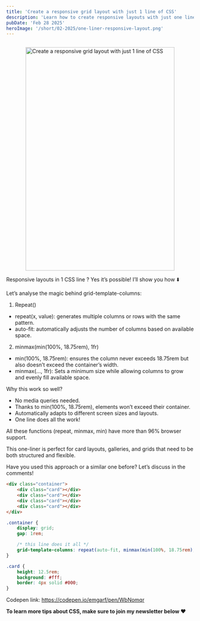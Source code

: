 ```yaml
---
title: 'Create a responsive grid layout with just 1 line of CSS'
description: 'Learn how to create responsive layouts with just one line of CSS. Discover the power of flexible, media-query-free designs that adapt seamlessly to any screen size.'
pubDate: 'Feb 28 2025'
heroImage: '/short/02-2025/one-liner-responsive-layout.png'
---
```



<Image
	src="/short/02-2025/one-liner-responsive-layout.gif"
	alt="Create a responsive grid layout with just 1 line of CSS"
	width="400"
	height="600"
	style="margin: 2em auto 1em auto; display: block; border: 4px solid var(--border)"
/>

Responsive layouts in 1 CSS line ?
Yes it’s possible! I’ll show you how ⬇️

Let’s analyse the magic behind grid-template-columns:

1. Repeat()

- repeat(x, value): generates multiple columns or rows with the same pattern.
- auto-fit: automatically adjusts the number of columns based on available space.

2. minmax(min(100%, 18.75rem), 1fr)

- min(100%, 18.75rem): ensures the column never exceeds 18.75rem but also doesn’t exceed the container’s width.
- minmax(..., 1fr): Sets a minimum size while allowing columns to grow and evenly fill available space.

Why this work so well?

- No media queries needed.
- Thanks to min(100%, 18.75rem), elements won’t exceed their container.
- Automatically adapts to different screen sizes and layouts.
- One line does all the work!

All these functions (repeat, minmax, min) have more than 96% browser support.

This one-liner is perfect for card layouts, galleries, and grids that need to be both structured and flexible.

Have you used this approach or a similar one before?
Let’s discuss in the comments!

```html
<div class="container">
	<div class="card"></div>
	<div class="card"></div>
	<div class="card"></div>
	<div class="card"></div>
</div>
```

```css
.container {
	display: grid;
	gap: 1rem;

	/* this line does it all */
	grid-template-columns: repeat(auto-fit, minmax(min(100%, 18.75rem), 1fr));
}

.card {
	height: 12.5rem;
	background: #fff;
	border: 4px solid #000;
}
```

Codepen link: https://codepen.io/emgarf/pen/WbNomqr

**To learn more tips about CSS, make sure to join my newsletter below ❤️**
